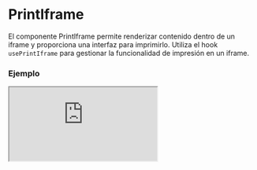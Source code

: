 # PrintIframe

El componente PrintIframe permite renderizar contenido dentro de un iframe y proporciona una interfaz para imprimirlo. Utiliza el hook `usePrintIframe` para gestionar la funcionalidad de impresión en un iframe.


### Ejemplo

<Iframe
  minHeightIframe="30dvh"
  src="https://fenextjs-component-storybook.vercel.app/iframe.html?args=&id=print-iframe--index&viewMode=story"
/>

### Importación

Para importar el componente PrintIframe, se puede hacer desde fenextjs

```tsx copy
import { PrintIframe } from "fenextjs";
```

### Parámetros

| Parámetro   | Tipo                                            | Requerido | Default | Descripcion                                                                                                           |
| ----------- | ----------------------------------------------- | --------- | ------- | --------------------------------------------------------------------------------------------------------------------- |
| className   | string                                          | no        | ''      | Clase CSS para personalizar el contenedor del componente PrintIframe.                                                 |
| onComponent | (data: PrintIframeComponentProps) =\> ReactNode | sí        | N/A     | Función que retorna el contenido a renderizar dentro del iframe, aceptando datos de tipo `PrintIframeComponentProps`. |
| loader      | boolean                                         | no        | false   | Indica si el iframe está en estado de carga, mostrando un indicador de carga.                                         |

### Storybook

Para ver el storybook del componente lo puede hacer con este [link](https://fenextjs-component-storybook.vercel.app/?path=/story/print-iframe--index)

### Usos

- PrintIframe básico

```tsx copy
<PrintIframe
  onComponent={({ loader }) => (
    <div>{loader ? "Cargando..." : "Contenido a imprimir"}</div>
  )}
/>
```

- PrintIframe con clase personalizada

```tsx copy
<PrintIframe
  className="mi-clase"
  onComponent={({ loader }) => (
    <div>{loader ? "Cargando..." : "Contenido listo"}</div>
  )}
/>
```
